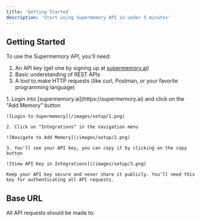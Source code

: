 ```yaml
---
title: 'Getting Started'
description: 'Start using Supermemory API in under 5 minutes'
---
```


## Getting Started

To use the Supermemory API, you'll need:

1. An API key (get one by signing up at [supermemory.ai](https://supermemory.ai))
2. Basic understanding of REST APIs
3. A tool to make HTTP requests (like curl, Postman, or your favorite programming language)

<AccordionGroup>
  <Accordion icon="key" title="Getting Your API Key">
    1. Login into [supermemory.ai](https://supermemory.ai) and click on the "Add Memory" button

    ![Login to Supermemory](/images/setup/1.png)

    2. Click on "Integrations" in the navigation menu

    ![Navigate to Add Memory](/images/setup/2.png)

    3. You'll see your API key, you can copy it by clicking on the copy button

    ![View API Key in Integrations](/images/setup/3.png)

    Keep your API key secure and never share it publicly. You'll need this key for authenticating all API requests.
  </Accordion>
</AccordionGroup>

## Base URL

All API requests should be made to:
